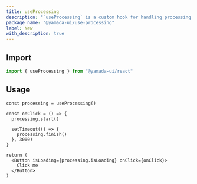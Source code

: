 ```yaml
---
title: useProcessing
description: "`useProcessing` is a custom hook for handling processing states."
package_name: "@yamada-ui/use-processing"
label: New
with_description: true
---
```


## Import

```ts
import { useProcessing } from "@yamada-ui/react"
```

## Usage

```tsx functional=true
const processing = useProcessing()

const onClick = () => {
  processing.start()

  setTimeout(() => {
    processing.finish()
  }, 3000)
}

return (
  <Button isLoading={processing.isLoading} onClick={onClick}>
    Click me
  </Button>
)
```
